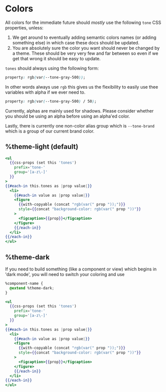 # Colors

All colors for the immediate future should _mostly_ use the following `tone`
CSS properties, unless:

1. We get around to eventually adding semantic colors names (or adding something else) in which case these docs should be updated.
2. You are absolutely sure the color you want should never be changed by a theme. These should be very very few and far between so even if we get that wrong it should be easy to update.

`tones` should always using the following form:

```css
property: rgb(var(--tone-gray-500));
```

In other words always use `rgb` this gives us the flexibility to easily use thee variables with alpha if we ever need to.

```css
property: rgb(var(--tone-gray-500) / 50);
```

Currently, alphas are mainly used for shadows. Please consider whether you should be using an alpha before using an alpha'ed color.

Lastly, there is currently one non-color alias group which is `--tone-brand` which is a group of our current brand color.


## %theme-light (default)

```hbs preview-template
<ul
  {{css-props (set this 'tones')
    prefix='tone-'
    group='[a-z\-]'
  }}
>
{{#each-in this.tones as |prop value|}}
  <li>
    {{#each-in value as |prop value|}}
    <figure
      {{with-copyable (concat "rgb(var(" prop "));")}}
      style={{concat "background-color: rgb(var(" prop "))"}}
    >
      <figcaption>{{prop}}</figcaption>
    </figure>
    {{/each-in}}
  </li>
{{/each-in}}
</ul>
```

## %theme-dark

If you need to build something (like a component or view) which begins in 'dark mode', you will need to switch your coloring and use

```css
%component-name {
  @extend %theme-dark;
}
```

```hbs preview-template
<ul
  {{css-props (set this 'tones')
    prefix='tone-'
    group='[a-z\-]'
  }}
>
{{#each-in this.tones as |prop value|}}
  <li>
    {{#each-in value as |prop value|}}
    <figure
      {{with-copyable (concat "rgb(var(" prop "));")}}
      style={{concat "background-color: rgb(var(" prop "))"}}
    >
      <figcaption>{{prop}}</figcaption>
    </figure>
    {{/each-in}}
  </li>
{{/each-in}}
</ul>
```

